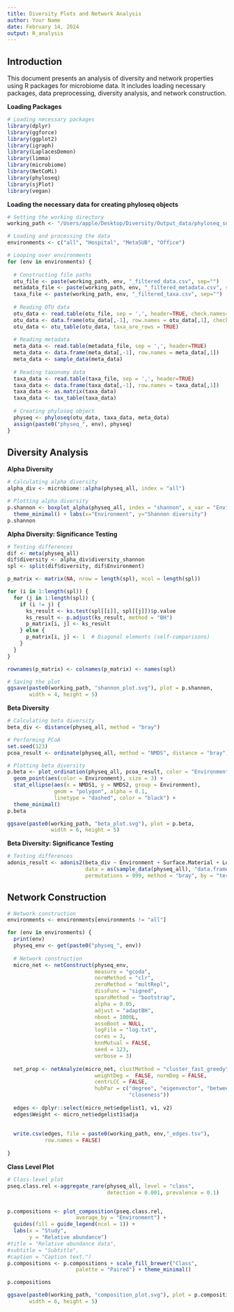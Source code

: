 ```yaml
---
title: Diversity Plots and Network Analysis
author: Your Name
date: February 14, 2024
output: R_analysis
---
```


## **Introduction**

This document presents an analysis of diversity and network properties using R packages for microbiome data. It includes loading necessary packages, data preprocessing, diversity analysis, and network construction.

**Loading Packages**

```r
# Loading necessary packages
library(dplyr)
library(ggforce)
library(ggplot2)
library(igraph)
library(LaplacesDemon)
library(limma)
library(microbiome)
library(NetCoMi)
library(phyloseq)
library(sjPlot)
library(vegan)
```

**Loading the necessary data for creating phyloseq objects**

```r
# Setting the working directory
working_path <- "/Users/apple/Desktop/Diversity/Output_data/phyloseq_source/"

# Loading and processing the data
environments <- c("all", "Hospital", "MetaSUB", "Office")

# Looping over environments
for (env in environments) {
  
  # Constructing file paths
  otu_file <- paste(working_path, env, "_filtered_data.csv", sep="")
  metadata_file <- paste(working_path, env, "_filtered_metadata.csv", sep="")
  taxa_file <- paste(working_path, env, "_filtered_taxa.csv", sep="")
  
  # Reading OTU data
  otu_data <- read.table(otu_file, sep = ',', header=TRUE, check.names=FALSE)
  otu_data <- data.frame(otu_data[,-1], row.names = otu_data[,1], check.names=FALSE)
  otu_data <- otu_table(otu_data, taxa_are_rows = TRUE)
  
  # Reading metadata
  meta_data <- read.table(metadata_file, sep = ',', header=TRUE)
  meta_data <- data.frame(meta_data[,-1], row.names = meta_data[,1])
  meta_data <- sample_data(meta_data)
  
  # Reading taxonomy data
  taxa_data <- read.table(taxa_file, sep = ',', header=TRUE)
  taxa_data <- data.frame(taxa_data[,-1], row.names = taxa_data[,1])
  taxa_data <- as.matrix(taxa_data)
  taxa_data <- tax_table(taxa_data)
  
  # Creating phyloseq object
  physeq <- phyloseq(otu_data, taxa_data, meta_data) 
  assign(paste0("physeq_", env), physeq)
}
```

## **Diversity Analysis**

**Alpha Diversity**

```r
# Calculating alpha diversity
alpha_div <- microbiome::alpha(physeq_all, index = "all")

# Plotting alpha diversity
p.shannon <- boxplot_alpha(physeq_all, index = "shannon", x_var = "Environment") +
  theme_minimal() + labs(x="Environment", y="Shannon diversity")
p.shannon
```

**Alpha Diversity: Significance Testing**

```r
# Testing differences
dif <- meta(physeq_all)
dif$diversity <- alpha_div$diversity_shannon
spl <- split(dif$diversity, dif$Environment)

p_matrix <- matrix(NA, nrow = length(spl), ncol = length(spl))

for (i in 1:length(spl)) {
  for (j in 1:length(spl)) {
    if (i != j) {
      ks_result <- ks.test(spl[[i]], spl[[j]])$p.value
      ks_result <- p.adjust(ks_result, method = "BH")
      p_matrix[i, j] <- ks_result
    } else {
      p_matrix[i, j] <- 1  # Diagonal elements (self-comparisons)
    }
  }
}

rownames(p_matrix) <- colnames(p_matrix) <- names(spl)

# Saving the plot
ggsave(paste0(working_path, "shannon_plot.svg"), plot = p.shannon, 
       width = 4, height = 5)
```

**Beta Diversity**

```r
# Calculating beta diversity
beta_div <- distance(physeq_all, method = "bray")

# Performing PCoA
set.seed(123)
pcoa_result <- ordinate(physeq_all, method = "NMDS", distance = "bray")
```

```r
# Plotting beta diversity
p.beta <- plot_ordination(physeq_all, pcoa_result, color = "Environment") + 
  geom_point(aes(color = Environment), size = 3) +
  stat_ellipse(aes(x = NMDS1, y = NMDS2, group = Environment),
               geom = "polygon", alpha = 0.1, 
               linetype = "dashed", color = "black") +
  theme_minimal()
p.beta

ggsave(paste0(working_path, "beta_plot.svg"), plot = p.beta, 
              width = 6, height = 5)
```

**Beta Diversity: Significance Testing**

```r
# Testing differences
adonis_result <- adonis2(beta_div ~ Environment + Surface.Material + Location + Site, 
                         data = as(sample_data(physeq_all), "data.frame"),
                         permutations = 999, method = "bray", by = "terms")
```

## **Network Construction**

```r
# Network construction
environments <- environments[environments != "all"]

for (env in environments) {
  print(env)
  physeq_env <- get(paste0("physeq_", env))
  
  # Network construction
  micro_net <- netConstruct(physeq_env,
                            measure = "gcoda",
                            normMethod = "clr",
                            zeroMethod = "multRepl",
                            dissFunc = "signed",
                            sparsMethod = "bootstrap",
                            alpha = 0.05,
                            adjust = "adaptBH",
                            nboot = 1000L,
                            assoBoot = NULL,
                            logFile = "log.txt",
                            cores = 3,
                            knnMutual = FALSE,
                            seed = 123,
                            verbose = 3)
  
  net_prop <- netAnalyze(micro_net, clustMethod = "cluster_fast_greedy",
                            weightDeg =  FALSE, normDeg = FALSE,
                            centrLCC = FALSE,
                            hubPar = c("degree", "eigenvector", "betweeness",
                                       "closeness"))
  
  edges <- dplyr::select(micro_net$edgelist1, v1, v2)
  edges$Weight <- micro_net$edgelist1$adja
  
  
  write.csv(edges, file = paste0(working_path, env,"_edges.tsv"), 
            row.names = FALSE)
  
}
```

**Class Level Plot**

```r
# Class-level plot
pseq.class.rel <-aggregate_rare(physeq_all, level = "class", 
                                detection = 0.001, prevalence = 0.1)


p.compositions <- plot_composition(pseq.class.rel,
                      average_by = "Environment") + 
  guides(fill = guide_legend(ncol = 1)) + 
  labs(x = "Study", 
       y = "Relative abundance")
#title = "Relative abundance data", 
#subtitle = "Subtitle",
#caption = "Caption text.") 
p.compositions <- p.compositions + scale_fill_brewer("Class", 
                      palette = "Paired") + theme_minimal()

p.compositions

ggsave(paste0(working_path, "composition_plot.svg"), plot = p.compositions, 
       width = 6, height = 5)
```

